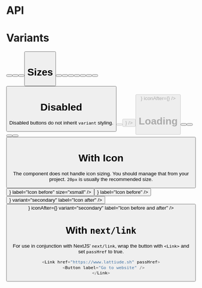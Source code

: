 
<Meta title="Button" component={Button} />

# API

<Props of={Button} />

# Variants

<Preview>
  <Story name="Variants">
    <Box flex justifyContent="evenly">
      <Button label="Primary" />
      <Button label="Secondary" variant="secondary" />
      <Button label="Danger" variant="danger" />
      <Button label="Minimal" variant="minimal" />
    </Box>
  </Story>
</Preview>

# Sizes

<Preview>
  <Story name="Size">
    <div>
      <Box flex justifyContent="evenly">
        <Button label="Primary" size="xsmall" />
        <Button label="Primary" size="small" />
        <Button label="Default" />
        <Button label="Primary" size="large" />
      </Box>
      <div class="mt-2">
        <Button label="Block small" size="xsmall" block />
      </div>
      <div class="mt-2">
        <Button label="Block small" size="small" block />
      </div>
      <div className="mt-2">
        <Button label="Block normal" block />
      </div>
      <div className="mt-2">
        <Button label="Block large" size="large" block />
      </div>
    </div>
  </Story>
</Preview>

# Disabled

Disabled buttons do not inherit `variant` styling.

<Preview>
  <Story name="Disabled">
    <Box flex justifyContent="around">
      <Button label="Disabled" disabled />
      <Button
        label="Disabled"
        disabled
        iconBefore={<ArrowUpOutline width={20} height={20} />}
      />
      <Button
        label="Disabled"
        disabled
        size="large"
        iconBefore={<ArrowUpOutline width={20} height={20} />}
        iconAfter={<ArrowUpOutline width={20} height={20} />}
      />
    </Box>
  </Story>
</Preview>

# Loading

<Preview>
  <Story name="Loading">
    <Box flex justifyContent="around">
      <Button label="Loading" size="xsmall" isLoading={true} />
      <Button label="Loading" isLoading={true} />
      <Button label="Loading" variant="secondary" isLoading={true} />
      <Button label="Loading" variant="danger" isLoading={true} />
    </Box>
    <Box flex justifyContent="around">
      <Button label="Loading" block isLoading={true} />
    </Box>
  </Story>
</Preview>

# With Icon

The component does not handle icon sizing. You should manage that from your project. `20px` is usually the recommended size.

<Preview>
  <Story name="With Icon">
    <Box flex justifyContent="around">
      <Button
        iconBefore={<ArrowUpOutline width={12} height={12} />}
        label="Icon before"
        size="xsmall"
      />
      <Button
        iconBefore={<ArrowUpOutline width={20} height={20} />}
        label="Icon before"
      />
      <Button
        iconAfter={<ArrowUpOutline width={20} height={20} />}
        variant="secondary"
        label="Icon after"
      />
      <Button
        iconBefore={<ArrowUpOutline width={20} height={20} />}
        iconAfter={<ArrowUpOutline width={20} height={20} />}
        variant="secondary"
        label="Icon before and after"
      />
    </Box>
  </Story>
</Preview>

# With `next/link`

For use in conjunction with NextJS' `next/link`, wrap the button with `<Link>` and set `passHref` to true.

```javascript
<Link href="https://www.lattiude.sh" passHref>
  <Button label="Go to website" />
</Link>
```
